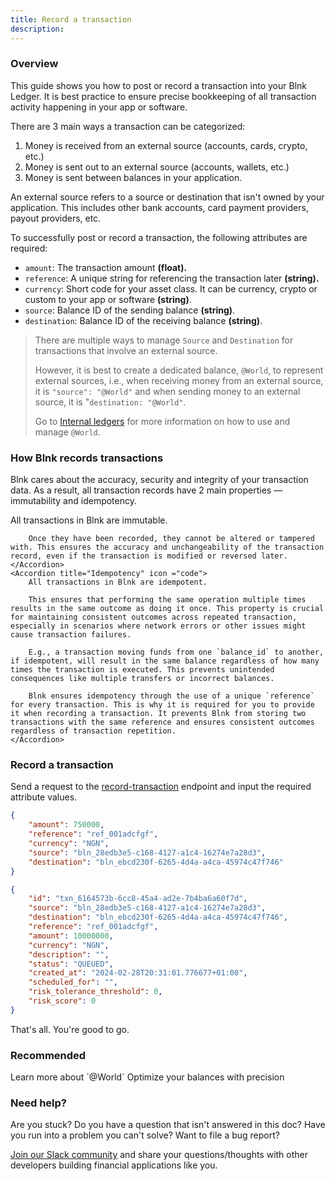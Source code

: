```yaml
---
title: Record a transaction
description:
---
```

### Overview

This guide shows you how to post or record a transaction into your Blnk Ledger. It is best practice to ensure precise bookkeeping of all transaction activity happening in your app or software. 

There are 3 main ways a transaction can be categorized:

1. Money is received from an external source (accounts, cards, crypto, etc.)
2. Money is sent out to an external source (accounts, wallets, etc.)
3. Money is sent between balances in your application.

<Tip>
	An external source refers to a source or destination that isn't owned by your application. This includes other bank accounts, card payment providers, payout providers, etc.
</Tip>

To successfully post or record a transaction, the following attributes are required:

- `amount`: The transaction amount **(float).**
- `reference`: A unique string for referencing the transaction later **(string).** 
- `currency`: Short code for your asset class. It can be currency, crypto or custom to your app or software **(string)**.
- `source`: Balance ID of the sending balance **(string)**.
- `destination`: Balance ID of the receiving balance **(string)**.

>There are multiple ways to manage `Source` and `Destination` for transactions that involve an external source.
>
>However, it is best to create a dedicated balance, `@World`, to represent external sources, i.e., when receiving money from an external source, it is `"source": "@World"` and when sending money to an external source, it is "`destination: "@World"`. 
>
>Go to [Internal ledgers](/ledger/guide/internal-ledgers) for more information on how to use and manage `@World`.


### How Blnk records transactions

Blnk cares about the accuracy, security and integrity of your transaction data. As a result, all transaction records have 2 main properties — immutability and idempotency.

<AccordionGroup>
	<Accordion title="Immutability" icon="shield-halved">
		All transactions in Blnk are immutable.
		
		Once they have been recorded, they cannot be altered or tampered with. This ensures the accuracy and unchangeability of the transaction record, even if the transaction is modified or reversed later.
	</Accordion>
	<Accordion title="Idempotency" icon ="code">
		All transactions in Blnk are idempotent.
		
		This ensures that performing the same operation multiple times results in the same outcome as doing it once. This property is crucial for maintaining consistent outcomes across repeated transaction, especially in scenarios where network errors or other issues might cause transaction failures.
		
		E.g., a transaction moving funds from one `balance_id` to another, if idempotent, will result in the same balance regardless of how many times the transaction is executed. This prevents unintended consequences like multiple transfers or incorrect balances.
		
		Blnk ensures idempotency through the use of a unique `reference` for every transaction. This is why it is required for you to provide it when recording a transaction. It prevents Blnk from storing two transactions with the same reference and ensures consistent outcomes regardless of transaction repetition.
	</Accordion>
</AccordionGroup>

### Record a transaction

Send a request to the [record-transaction](/misc/record-transaction) endpoint and input the required attribute values.

```json request
{
    "amount": 750000,
    "reference": "ref_001adcfgf",
    "currency": "NGN",
    "source": "bln_28edb3e5-c168-4127-a1c4-16274e7a28d3",
    "destination": "bln_ebcd230f-6265-4d4a-a4ca-45974c47f746"
}
```

```json response
{
    "id": "txn_6164573b-6cc8-45a4-ad2e-7b4ba6a60f7d",
    "source": "bln_28edb3e5-c168-4127-a1c4-16274e7a28d3",
    "destination": "bln_ebcd230f-6265-4d4a-a4ca-45974c47f746",
    "reference": "ref_001adcfgf",
    "amount": 10000000,
    "currency": "NGN",
    "description": "",
    "status": "QUEUED",
    "created_at": "2024-02-28T20:31:01.776677+01:00",
    "scheduled_for": "",
    "risk_tolerance_threshold": 0,
    "risk_score": 0
}
```

That's all. You're good to go.

### Recommended

<CardGroup>
	<Card title="How internal ledgers work" icon="book-open-cover" href="/ledger/guide/internal-ledgers">
        Learn more about `@World`
    </Card>
    <Card title="Set up your balance precision" icon="book-open-cover" href="/ledger/tutorial/precision">
        Optimize your balances with precision
    </Card>
	<Card title="Handling concurrency" icon="book-open-cover" href="/ledger/tutorial/queuing-transactions">
    </Card>
    <Card title="Scheduling transactions" icon="book-open-cover" href="/ledger/tutorial/scheduling-transactions">
    </Card>
</CardGroup>

### Need help?

Are you stuck? Do you have a question that isn't answered in this doc? Have you run into a problem you can't solve? Want to file a bug report?

[Join our Slack community](https://join.slack.com/t/newworkspace-1tr5864/shared_invite/zt-2d9oejhwl-6VJsXV7Vmy0mCX2vzBXnWA) and share your questions/thoughts with other developers building financial applications like you.
